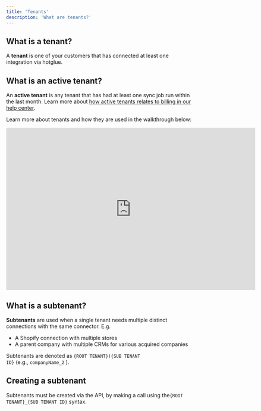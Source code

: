 ```yaml
---
title: 'Tenants'
description: 'What are tenants?'
---
```


## What is a tenant?

A **tenant** is one of your customers that has connected at least one integration via hotglue.

## What is an active tenant?

An **active tenant** is any tenant that has had at least one sync job run within the last month. Learn more about [how active tenants relates to billing in our help center](https://help.hotglue.com/help/active-tenants).

Learn more about tenants and how they are used in the walkthrough below:

<iframe
  width="670"
  height="435"
  src="https://www.loom.com/embed/5b7713c84a2b42eb9c35287fe52c5160?hide_owner=true&hide_share=true&hide_title=true&hideEmbedTopBar=true"
  frameborder="0"
  allow="accelerometer; autoplay; clipboard-write; encrypted-media; gyroscope; picture-in-picture"
  allowFullScreen
></iframe>


## What is a subtenant?

**Subtenants** are used when a single tenant needs multiple distinct connections with the same connector. E.g.

- A Shopify connection with multiple stores
- A parent company with multiple CRMs for various acquired companies

Subtenants are denoted as `{ROOT TENANT}){SUB TENANT ID}` (e.g., `companyName_2` ).

## Creating a subtenant

Subtenants must be created via the API, by making a call using the`{ROOT TENANT}_{SUB TENANT ID}` syntax.
